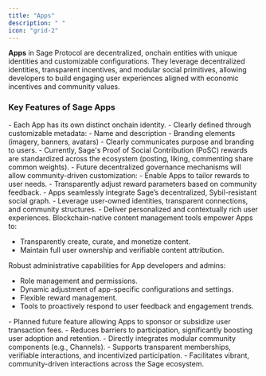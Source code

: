 ```yaml
---
title: "Apps"
description: " "
icon: "grid-2"
---
```


**Apps** in Sage Protocol are decentralized, onchain entities with unique identities and customizable configurations. They leverage decentralized identities, transparent incentives, and modular social primitives, allowing developers to build engaging user experiences aligned with economic incentives and community values.

### Key Features of Sage Apps

<Card title="Unique App Identity and Customization">
  - Each App has its own distinct onchain identity.
  - Clearly defined through customizable metadata:
    - Name and description
    - Branding elements (imagery, banners, avatars)
  - Clearly communicates purpose and branding to users.
</Card>

<Card title="Reward Customization (Upcoming Governance)">
  - Currently, Sage's Proof of Social Contribution (PoSC) rewards are standardized across the ecosystem (posting, liking, commenting share common weights).
  - Future decentralized governance mechanisms will allow community-driven customization:
    - Enable Apps to tailor rewards to user needs.
    - Transparently adjust reward parameters based on community feedback.
</Card>

<Card title="Social Graph Integration">
  - Apps seamlessly integrate Sage’s decentralized, Sybil-resistant social graph.
  - Leverage user-owned identities, transparent connections, and community structures.
  - Deliver personalized and contextually rich user experiences.
</Card>

<Card title="Content Management">
  Blockchain-native content management tools empower Apps to:

  - Transparently create, curate, and monetize content.
  - Maintain full user ownership and verifiable content attribution.
</Card>

<Card title="Governance and Administrative Controls">
  Robust administrative capabilities for App developers and admins:

  - Role management and permissions.
  - Dynamic adjustment of app-specific configurations and settings.
  - Flexible reward management.
  - Tools to proactively respond to user feedback and engagement trends.
</Card>

<Card title="Transaction Fee Sponsorship (Upcoming Capability)">
  - Planned future feature allowing Apps to sponsor or subsidize user transaction fees.
  - Reduces barriers to participation, significantly boosting user adoption and retention.
</Card>

<Card title="Community Integration">
  - Directly integrates modular community components (e.g., Channels).
  - Supports transparent memberships, verifiable interactions, and incentivized participation.
  - Facilitates vibrant, community-driven interactions across the Sage ecosystem.
</Card>